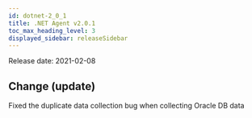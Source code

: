 ```yaml
---
id: dotnet-2_0_1
title: .NET Agent v2.0.1
toc_max_heading_level: 3
displayed_sidebar: releaseSidebar
---
```



Release date: 2021-02-08

## Change (update)

Fixed the duplicate data collection bug when collecting Oracle DB data
